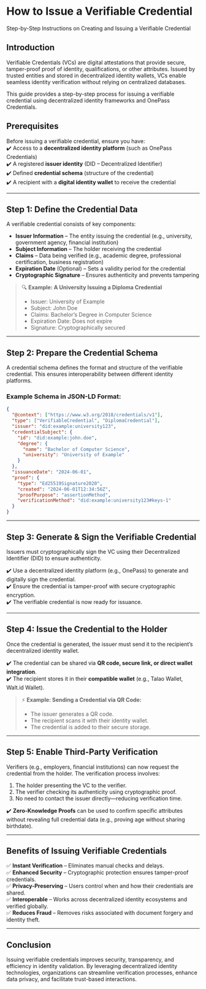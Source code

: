 
# How to Issue a Verifiable Credential  

Step-by-Step Instructions on Creating and Issuing a Verifiable Credential  

## Introduction  

Verifiable Credentials (VCs) are digital attestations that provide secure, tamper-proof proof of identity, qualifications, or other attributes. Issued by trusted entities and stored in decentralized identity wallets, VCs enable seamless identity verification without relying on centralized databases.  

This guide provides a step-by-step process for issuing a verifiable credential using decentralized identity frameworks and OnePass Credentials.  

## Prerequisites  

Before issuing a verifiable credential, ensure you have:  
✔️ Access to a **decentralized identity platform** (such as OnePass Credentials)  
✔️ A registered **issuer identity** (DID – Decentralized Identifier)  
✔️ Defined **credential schema** (structure of the credential)  
✔️ A recipient with a **digital identity wallet** to receive the credential  

---

## Step 1: Define the Credential Data  

A verifiable credential consists of key components:  

- **Issuer Information** – The entity issuing the credential (e.g., university, government agency, financial institution)  
- **Subject Information** – The holder receiving the credential  
- **Claims** – Data being verified (e.g., academic degree, professional certification, business registration)  
- **Expiration Date** (Optional) – Sets a validity period for the credential  
- **Cryptographic Signature** – Ensures authenticity and prevents tampering  

> 🔍 **Example: A University Issuing a Diploma Credential**  
>
> - Issuer: University of Example  
> - Subject: John Doe  
> - Claims: Bachelor’s Degree in Computer Science  
> - Expiration Date: Does not expire  
> - Signature: Cryptographically secured  

---

## Step 2: Prepare the Credential Schema  

A credential schema defines the format and structure of the verifiable credential. This ensures interoperability between different identity platforms.  

### **Example Schema in JSON-LD Format:**  

```json
{
  "@context": ["https://www.w3.org/2018/credentials/v1"],
  "type": ["VerifiableCredential", "DiplomaCredential"],
  "issuer": "did:example:university123",
  "credentialSubject": {
    "id": "did:example:john.doe",
    "degree": {
      "name": "Bachelor of Computer Science",
      "university": "University of Example"
    }
  },
  "issuanceDate": "2024-06-01",
  "proof": {
    "type": "Ed25519Signature2020",
    "created": "2024-06-01T12:34:56Z",
    "proofPurpose": "assertionMethod",
    "verificationMethod": "did:example:university123#keys-1"
  }
}
```

---

## Step 3: Generate & Sign the Verifiable Credential  

Issuers must cryptographically sign the VC using their Decentralized Identifier (DID) to ensure authenticity.  

✔️ Use a decentralized identity platform (e.g., OnePass) to generate and digitally sign the credential.  
✔️ Ensure the credential is tamper-proof with secure cryptographic encryption.  
✔️ The verifiable credential is now ready for issuance.  

---

## Step 4: Issue the Credential to the Holder  

Once the credential is generated, the issuer must send it to the recipient’s decentralized identity wallet.  

✔️ The credential can be shared via **QR code, secure link, or direct wallet integration**.  
✔️ The recipient stores it in their **compatible wallet** (e.g., Talao Wallet, Walt.id Wallet).  

> ⚡ **Example: Sending a Credential via QR Code:**  
>
> - The issuer generates a QR code.  
> - The recipient scans it with their identity wallet.  
> - The credential is added to their secure storage.  

---

## Step 5: Enable Third-Party Verification  

Verifiers (e.g., employers, financial institutions) can now request the credential from the holder. The verification process involves:  

1. The holder presenting the VC to the verifier.  
2. The verifier checking its authenticity using cryptographic proof.  
3. No need to contact the issuer directly—reducing verification time.  

✔️ **Zero-Knowledge Proofs** can be used to confirm specific attributes without revealing full credential data (e.g., proving age without sharing birthdate).  

---

## Benefits of Issuing Verifiable Credentials  

✅ **Instant Verification** – Eliminates manual checks and delays.  
✅ **Enhanced Security** – Cryptographic protection ensures tamper-proof credentials.  
✅ **Privacy-Preserving** – Users control when and how their credentials are shared.  
✅ **Interoperable** – Works across decentralized identity ecosystems and verified globally.  
✅ **Reduces Fraud** – Removes risks associated with document forgery and identity theft.  

---

## Conclusion  

Issuing verifiable credentials improves security, transparency, and efficiency in identity validation. By leveraging decentralized identity technologies, organizations can streamline verification processes, enhance data privacy, and facilitate trust-based interactions.  
